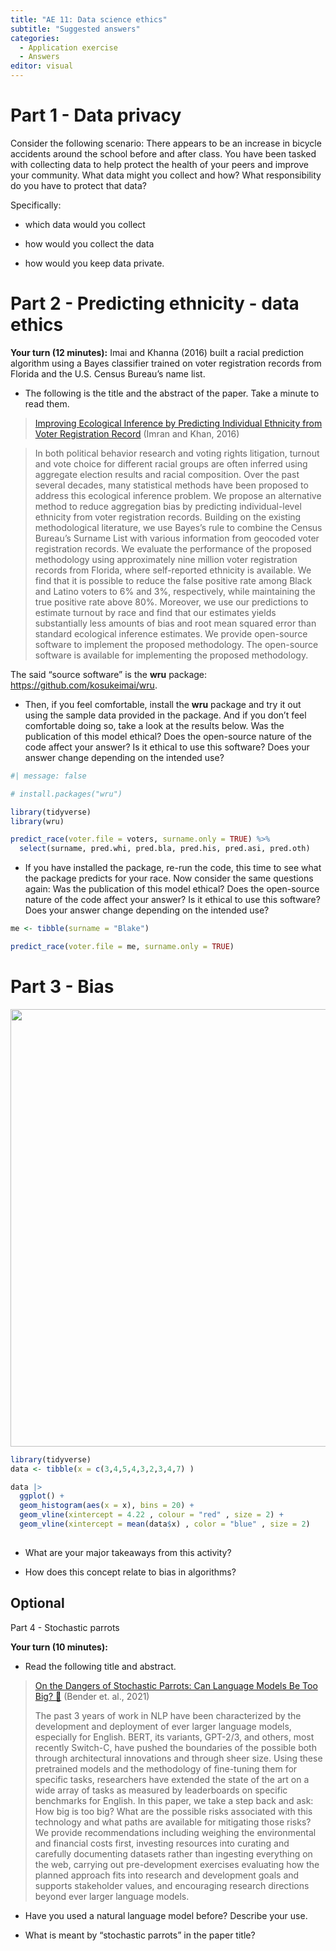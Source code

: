 ```yaml
---
title: "AE 11: Data science ethics"
subtitle: "Suggested answers"
categories: 
  - Application exercise
  - Answers
editor: visual
---
```


# Part 1 - Data privacy 

Consider the following scenario: There appears to be an increase in bicycle accidents around the school before and after class. You have been tasked with collecting data to help protect the health of your peers and improve your community. What data might you collect and how? What responsibility do you have to protect that
data?

Specifically: 

- which data would you collect

- how would you collect the data

- how would you keep data private. 



# Part 2 - Predicting ethnicity - data ethics 

**Your turn (12 minutes):** Imai and Khanna (2016) built a racial prediction algorithm using a Bayes classifier trained on voter registration records from Florida and the U.S. Census Bureau's name list.

-   The following is the title and the abstract of the paper. Take a minute to read them.

> [Improving Ecological Inference by Predicting Individual Ethnicity from Voter Registration Record](https://imai.fas.harvard.edu/research/race.html) (Imran and Khan, 2016)

> In both political behavior research and voting rights litigation, turnout and vote choice for different racial groups are often inferred using aggregate election results and racial composition. Over the past several decades, many statistical methods have been proposed to address this ecological inference problem. We propose an alternative method to reduce aggregation bias by predicting individual-level ethnicity from voter registration records. Building on the existing methodological literature, we use Bayes's rule to combine the Census Bureau's Surname List with various information from geocoded voter registration records. We evaluate the performance of the proposed methodology using approximately nine million voter registration records from Florida, where self-reported ethnicity is available. We find that it is possible to reduce the false positive rate among Black and Latino voters to 6% and 3%, respectively, while maintaining the true positive rate above 80%. Moreover, we use our predictions to estimate turnout by race and find that our estimates yields substantially less amounts of bias and root mean squared error than standard ecological inference estimates. We provide open-source software to implement the proposed methodology. The open-source software is available for implementing the proposed methodology.

The said "source software" is the **wru** package: <https://github.com/kosukeimai/wru>.

-   Then, if you feel comfortable, install the **wru** package and try it out using the sample data provided in the package. And if you don't feel comfortable doing so, take a look at the results below. Was the publication of this model ethical? Does the open-source nature of the code affect your answer? Is it ethical to use this software? Does your answer change depending on the intended use?

```r
#| message: false

# install.packages("wru")

library(tidyverse)
library(wru)

predict_race(voter.file = voters, surname.only = TRUE) %>% 
  select(surname, pred.whi, pred.bla, pred.his, pred.asi, pred.oth)
```

-   If you have installed the package, re-run the code, this time to see what the package predicts for your race. Now consider the same questions again: Was the publication of this model ethical? Does the open-source nature of the code affect your answer? Is it ethical to use this software? Does your answer change depending on the intended use?

```r
me <- tibble(surname = "Blake")

predict_race(voter.file = me, surname.only = TRUE)
```

# Part 3 - Bias 

![](images/getty.png){fig-align="center" width="700"}

```r
library(tidyverse)
data <- tibble(x = c(3,4,5,4,3,2,3,4,7) )

data |>
  ggplot() + 
  geom_histogram(aes(x = x), bins = 20) + 
  geom_vline(xintercept = 4.22 , colour = "red" , size = 2) +
  geom_vline(xintercept = mean(data$x) , color = "blue" , size = 2)
  


```

- What are your major takeaways from this activity?

- How does this concept relate to bias in algorithms? 


## Optional 

Part 4 - Stochastic parrots

**Your turn (10 minutes):**

-   Read the following title and abstract.

> [On the Dangers of Stochastic Parrots: Can Language Models Be Too Big? 🦜](https://s10251.pcdn.co/pdf/2021-bender-parrots.pdf) (Bender et. al., 2021)
>
> The past 3 years of work in NLP have been characterized by the development and deployment of ever larger language models, especially for English. BERT, its variants, GPT-2/3, and others, most recently Switch-C, have pushed the boundaries of the possible both through architectural innovations and through sheer size. Using these pretrained models and the methodology of fine-tuning them for specific tasks, researchers have extended the state of the art on a wide array of tasks as measured by leaderboards on specific benchmarks for English. In this paper, we take a step back and ask: How big is too big? What are the possible risks associated with this technology and what paths are available for mitigating those risks? We provide recommendations including weighing the environmental and financial costs first, investing resources into curating and carefully documenting datasets rather than ingesting everything on the web, carrying out pre-development exercises evaluating how the planned approach fits into research and development goals and supports stakeholder values, and encouraging research directions beyond ever larger language models.

-   Have you used a natural language model before? Describe your use.

-   What is meant by "stochastic parrots" in the paper title?

